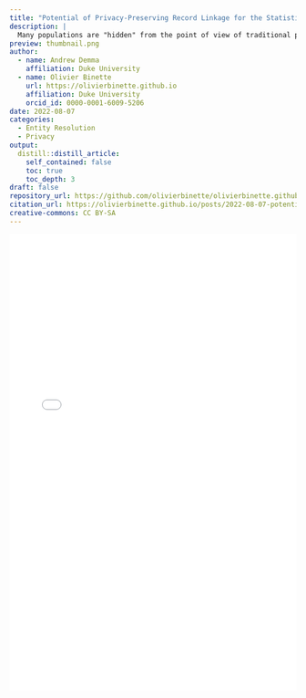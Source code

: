 ```yaml
---
title: "Potential of Privacy-Preserving Record Linkage for the Statistics of Hidden Population"
description: |
  Many populations are "hidden" from the point of view of traditional probabilistic surveys. They are populations for which we have no meaningful sampling frame and whose members may be difficult to identify. Examples include victims of human trafficking and civilian casualties in armed conflicts. Understanding these populations is central to policymaking and to prosecuting human rights violations, yet statistical inference remains extremely difficult in practice. [...]
preview: thumbnail.png
author:
  - name: Andrew Demma
    affiliation: Duke University
  - name: Olivier Binette
    url: https://olivierbinette.github.io
    affiliation: Duke University
    orcid_id: 0000-0001-6009-5206
date: 2022-08-07
categories: 
  - Entity Resolution
  - Privacy
output:
  distill::distill_article:
    self_contained: false
    toc: true
    toc_depth: 3
draft: false
repository_url: https://github.com/olivierbinette/olivierbinette.github.io
citation_url: https://olivierbinette.github.io/posts/2022-08-07-potential-of-privacy-preserving-record-linkage-for-the-statistics-of-hidden-populations
creative-commons: CC BY-SA
---
```



<embed src="PPRL.pdf" type="application/pdf" width="100%" height="800px" />
